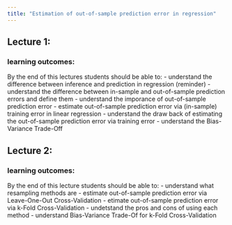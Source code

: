 ```yaml
---
title: "Estimation of out-of-sample prediction error in regression"
---
```


## Lecture 1:

### learning outcomes:
By the end of this lectures students should be able to:
 - understand the difference between inference and prediction in regression (reminder)
 - understand the difference between in-sample and out-of-sample prediction errors and define them
 - understand the imporance of out-of-sample prediction error
 - estimate out-of-sample prediction error via (in-sample) training error in linear regression
 - understand the draw back of estimating the out-of-sample prediction error via training error
 - understand the Bias-Variance Trade-Off


## Lecture 2:

### learning outcomes:
By the end of this lecture students should be able to:
 - understand what resampling methods are
 - estimate out-of-sample prediction error via Leave-One-Out Cross-Validation
 - etimate out-of-sample prediction error via k-Fold Cross-Validation
 - undetstand the pros and cons of using each method
 - understand Bias-Variance Trade-Of for k-Fold Cross-Validation
